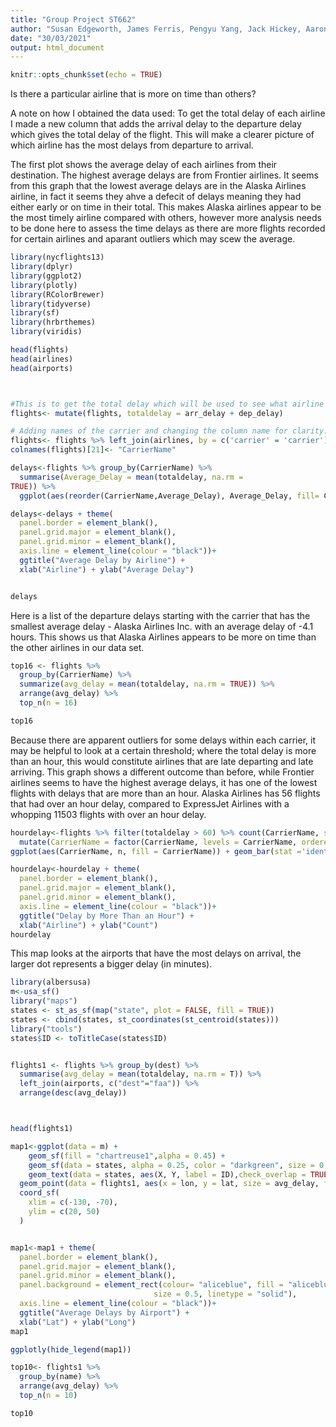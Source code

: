 ---
title: "Group Project ST662"
author: "Susan Edgeworth, James Ferris, Pengyu Yang, Jack Hickey, Aaron Doyle "
date: "30/03/2021"
output: html_document
---

```{r setup, include=FALSE}
knitr::opts_chunk$set(echo = TRUE)
```

Is there a particular airline that is more on time than others?

A note on how I obtained the data used:
To get the total delay of each airline I made a new column that adds the arrival delay to the departure delay which gives the total delay of the flight. This will make a clearer picture of which airline has the most delays from departure to arrival. 

The first plot shows the average delay of each airlines from their destination. The highest average delays are from Frontier airlines. It seems from this graph that the lowest average delays are in the Alaska Airlines airline, in fact it seems they ahve a defecit of delays meaning they had either early or on time in their total. This makes Alaska airlines appear to be the most timely airline compared with others, however more analysis needs to be done here to assess the time delays as there are more flights recorded for certain airlines and aparant outliers which may scew the average. 

```{r fig.width=10, fig.height=7,  fig.fullwidth = TRUE}
library(nycflights13)
library(dplyr)
library(ggplot2)
library(plotly)
library(RColorBrewer)
library(tidyverse)
library(sf)
library(hrbrthemes)
library(viridis)

head(flights)
head(airlines)
head(airports)



#This is to get the total delay which will be used to see what airline has the most and least delays:
flights<- mutate(flights, totaldelay = arr_delay + dep_delay)

# Adding names of the carrier and changing the column name for clarity:
flights<- flights %>% left_join(airlines, by = c('carrier' = 'carrier'))
colnames(flights)[21]<- "CarrierName"

delays<-flights %>% group_by(CarrierName) %>% 
  summarise(Average_Delay = mean(totaldelay, na.rm =
TRUE)) %>% 
  ggplot(aes(reorder(CarrierName,Average_Delay), Average_Delay, fill= CarrierName)) + geom_bar(stat ='identity', color = rainbow(16)) + scale_x_discrete(guide = guide_axis(angle = 90)) 

delays<-delays + theme(
  panel.border = element_blank(),
  panel.grid.major = element_blank(),
  panel.grid.minor = element_blank(),
  axis.line = element_line(colour = "black"))+ 
  ggtitle("Average Delay by Airline") +
  xlab("Airline") + ylab("Average Delay")


delays
```
Here is a list of the departure delays starting with the carrier that has the smallest average delay - Alaska Airlines Inc. with an average delay of -4.1 hours. This shows us that Alaska Airlines appears to be more on time than the other airlines in our data set. 

```{r fig.width=10, fig.height=7,  fig.fullwidth = TRUE}

top16 <- flights %>%
  group_by(CarrierName) %>%
  summarize(avg_delay = mean(totaldelay, na.rm = TRUE)) %>%
  arrange(avg_delay) %>%
  top_n(n = 16)

top16
```


Because there are apparent outliers for some delays within each carrier, it may be helpful to look at a certain threshold; where the total delay is more than an hour, this would constitute airlines that are late departing and late arriving. This graph shows a different outcome than before, while Frontier airlines seems to have the highest average delays, it has one of the lowest flights with delays that are more than an hour. Alaska Airlines has 56 flights that had over an hour delay, compared to ExpressJet Airlines with a whopping 11503 flights with over an hour delay. 
```{r fig.width=10, fig.height=7,  fig.fullwidth = TRUE}


hourdelay<-flights %>% filter(totaldelay > 60) %>% count(CarrierName, sort =TRUE) %>% 
  mutate(CarrierName = factor(CarrierName, levels = CarrierName, ordered =TRUE)) %>%
ggplot(aes(CarrierName, n, fill = CarrierName)) + geom_bar(stat ='identity', color = rainbow(16)) + scale_x_discrete(guide = guide_axis(angle = 90)) 

hourdelay<-hourdelay + theme(
  panel.border = element_blank(),
  panel.grid.major = element_blank(),
  panel.grid.minor = element_blank(),
  axis.line = element_line(colour = "black"))+ 
  ggtitle("Delay by More Than an Hour") +
  xlab("Airline") + ylab("Count")
hourdelay
```

This map looks at the airports that have the most delays on arrival, the larger dot represents a bigger delay (in minutes).
```{r fig.width=15, fig.height=15,  fig.fullwidth = TRUE}
library(albersusa)
m<-usa_sf()
library("maps")
states <- st_as_sf(map("state", plot = FALSE, fill = TRUE))
states <- cbind(states, st_coordinates(st_centroid(states)))
library("tools")
states$ID <- toTitleCase(states$ID)


flights1 <- flights %>% group_by(dest) %>% 
  summarise(avg_delay = mean(totaldelay, na.rm = T)) %>% 
  left_join(airports, c("dest"="faa")) %>%
  arrange(desc(avg_delay))



head(flights1)

map1<-ggplot(data = m) +
    geom_sf(fill = "chartreuse1",alpha = 0.45) +
    geom_sf(data = states, alpha = 0.25, color = "darkgreen", size = 0.3) + 
    geom_text(data = states, aes(X, Y, label = ID),check_overlap = TRUE,fontface = "bold", size = 2) +
  geom_point(data = flights1, aes(x = lon, y = lat, size = avg_delay, fill = name), color = "purple", alpha = 0.7)+ guides(fill = FALSE) + scale_size(range = c(0, 5), name="Average Delay in Minutes") +
  coord_sf(
    xlim = c(-130, -70),
    ylim = c(20, 50)
  )


map1<-map1 + theme(
  panel.border = element_blank(),
  panel.grid.major = element_blank(),
  panel.grid.minor = element_blank(),
  panel.background = element_rect(colour= "aliceblue", fill = "aliceblue",
                                size = 0.5, linetype = "solid"),
  axis.line = element_line(colour = "black"))+ 
  ggtitle("Average Delays by Airport") +
  xlab("Lat") + ylab("Long")
map1

ggplotly(hide_legend(map1))

top10<- flights1 %>%
  group_by(name) %>%
  arrange(avg_delay) %>%
  top_n(n = 10)

top10
```


```{r}

```

